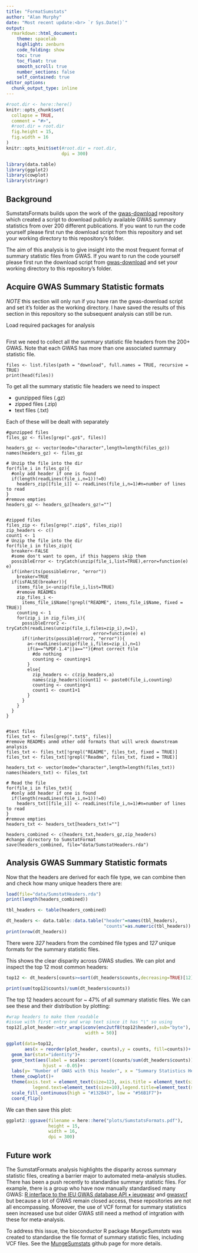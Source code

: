 ```yaml
---
title: "FormatSumstats"
author: "Alan Murphy"
date: "Most recent update:<br> `r Sys.Date()`"
output: 
  rmarkdown::html_document: 
    theme: spacelab
    highlight: zenburn 
    code_folding: show 
    toc: true 
    toc_float: true
    smooth_scroll: true
    number_sections: false 
    self_contained: true 
editor_options: 
  chunk_output_type: inline
---
```


```r
#root.dir <- here::here()
knitr::opts_chunk$set(
  collapse = TRUE,
  comment = "#>",
  #root.dir = root.dir
  fig.height = 15,
  fig.width = 16
)  
knitr::opts_knit$set(#root.dir = root.dir, 
                     dpi = 300)  

library(data.table)
library(ggplot2)
library(cowplot)
library(stringr)
```

## Background

SumstatsFormats builds upon the work of the [gwas-download](https://github.com/mikegloudemans/gwas-download) repository which created a script to download publicly available GWAS summary statistics from over 200 different publications. If you want to run the code yourself please first run the download script from this repository and set your working directory to this repository's folder.

The aim of this analysis is to give insight into the most frequent format of summary statistic files from GWAS. If you want to run the code yourself please first run the download script from [gwas-download](https://github.com/mikegloudemans/gwas-download) and set your working directory to this repository's folder.

## Acquire GWAS Summary Statistic formats

*NOTE* this section will only run if you have ran the gwas-download script and set it's folder as the working directory. I have saved the results of this section in this repository so the subsequent analysis can still be run.

Load required packages for analysis
```r

```

First we need to collect all the summary statistic file headers from the 200+ GWAS. Note that each GWAS has more than one associated summary statistic file.

```
files <- list.files(path = "download", full.names = TRUE, recursive = TRUE)
print(head(files))
```
To get all the summary statistic file headers we need to inspect

 * gunzipped files (.gz)
 * zipped files (.zip)
 * text files (.txt)

Each of these will be dealt with separately 
```
#gunzipped files
files_gz <- files[grep(".gz$", files)]

headers_gz <- vector(mode="character",length=length(files_gz))
names(headers_gz) <- files_gz

# Unzip the file into the dir
for(file_i in files_gz){
  #only add header if one is found
  if(length(readLines(file_i,n=1))!=0)
    headers_zip[[file_i]] <- readLines(file_i,n=1)#n=number of lines to read
}
#remove empties
headers_gz <- headers_gz[headers_gz!=""]


#zipped files
files_zip <- files[grep(".zip$", files_zip)]
zip_headers <- c()
count1 <- 1
# Unzip the file into the dir
for(file_i in files_zip){
  breaker<-FALSE
  #some don't want to open, if this happens skip them
  possibleError <- tryCatch(unzip(file_i,list=TRUE),error=function(e) e)
  if(inherits(possibleError, "error"))
    breaker=TRUE
  if(isFALSE(breaker)){
    items_file_i<-unzip(file_i,list=TRUE)
    #remove READMEs
    zip_files_i <-
      items_file_i$Name[!grepl("README", items_file_i$Name, fixed = TRUE)]
    counting <- 1
    for(zip_i in zip_files_i){
      possibleError2 <- tryCatch(readLines(unzip(file_i,files=zip_i),n=1),
                                 error=function(e) e)
      if(!inherits(possibleError2, "error")){
        a<-readLines(unzip(file_i,files=zip_i),n=1)
        if(a=="%PDF-1.4"||a==""){#not correct file
          #do nothing
          counting <- counting+1
        }
        else{
          zip_headers <- c(zip_headers,a)
          names(zip_headers)[count1] <- paste0(file_i,counting)
          counting <- counting+1
          count1 <- count1+1
        }
      }
    }
  }
}


#text files
files_txt <- files[grep(".txt$", files)]
#remove READMEs anmd other odd formats that will wreck downstream analysis
files_txt <- files_txt[!grepl("README", files_txt, fixed = TRUE)]
files_txt <- files_txt[!grepl("Readme", files_txt, fixed = TRUE)]

headers_txt <- vector(mode="character",length=length(files_txt))
names(headers_txt) <- files_txt

# Read the file
for(file_i in files_txt){
  #only add header if one is found
  if(length(readLines(file_i,n=1))!=0)
    headers_txt[[file_i]] <- readLines(file_i,n=1)#n=number of lines to read
}
#remove empties
headers_txt <- headers_txt[headers_txt!=""]

headers_combined <- c(headers_txt,headers_gz,zip_headers)
#change directory to SumstatFormat
save(headers_combined, file="data/SumstatHeaders.rda")
```

## Analysis GWAS Summary Statistic formats

Now that the headers are derived for each file type, we can combine then and check how many unique headers there are:

```r
load(file="data/SumstatHeaders.rda")
print(length(headers_combined))
```

```r
tbl_headers <- table(headers_combined) 

dt_headers <- data.table::data.table("header"=names(tbl_headers),
                                     "counts"=as.numeric(tbl_headers))
print(nrow(dt_headers))
```

There were *327* headers from the combined file types and *127* unique formats for the summary statistic files.

This shows the clear disparity across GWAS studies. We can plot and inspect the top 12 most common headers:

```r
top12 <- dt_headers[counts>=sort(dt_headers$counts,decreasing=TRUE)[12],]

print(sum(top12$counts)/sum(dt_headers$counts)) 
```

The top 12 headers account for ~ 47% of all summary statistic files. We can see these and their distribution by plotting:

```r
#wrap headers to make them readable
#issue with first entry and wrap text since it has "\" so using
top12[,plot_header:=str_wrap(iconv(enc2utf8(top12$header),sub="byte"), 
                              width = 50)]

ggplot(data=top12,
       aes(x = reorder(plot_header, counts),y = counts, fill=counts))+
  geom_bar(stat="identity")+
  geom_text(aes(label = scales::percent((counts/sum(dt_headers$counts)))),
              hjust = -0.05)+
  labs(y= "Number of GWAS with this header", x = "Summary Statistics Headers") +
  theme_cowplot()+
  theme(axis.text = element_text(size=12), axis.title = element_text(size=12),
          legend.text=element_text(size=10),legend.title=element_text(size=12))+
  scale_fill_continuous(high = "#132B43", low = "#56B1F7")+
  coord_flip()
```

We can then save this plot:

```r
ggplot2::ggsave(filename = here::here("plots/SumstatsFormats.pdf"),
                height = 15,
                width = 16,
                dpi = 300)
```


## Future work

The SumstatFormats analysis highlights the disparity across summary statistic files, creating a barrier major to automated meta-analysis studies. There has been a push recently to standardise summary statistic files. For example, there is a group who have now manually standardised many GWAS: [R interface to the IEU GWAS database API • ieugwasr](https://mrcieu.github.io/ieugwasr/) and [gwasvcf](https://github.com/MRCIEU/gwasvcf) but because a lot of GWAS
remain closed access, these repositories are not all encompassing. Moreover, the use of VCF format for summary statistics seen increased use but older GWAS still need a method of intgration with these for meta-analysis. 

To address this issue, the bioconductor R package *MungeSumstats* was created to standardise the file format of summary statistic files, including VCF files. See the [MungeSumstats](https://github.com/neurogenomics/MungeSumstats) github page for more details.